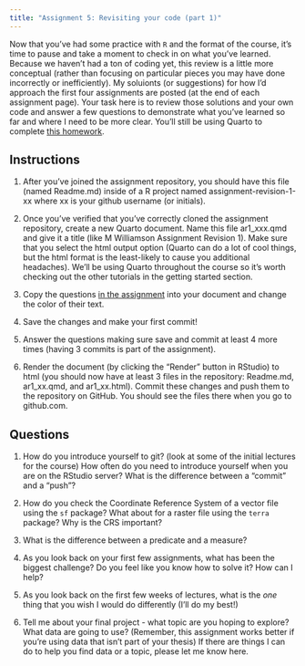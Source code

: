 ```yaml
---
title: "Assignment 5: Revisiting your code (part 1)"
---
```


Now that you've had some practice with `R` and the format of the course, it's time to pause and take a moment to check in on what you've learned. Because we haven't had a ton of coding yet, this review is a little more conceptual (rather than focusing on particular pieces you may have done incorrectly or inefficiently). My soluionts (or suggestions) for how I'd approach the first four assignments are posted (at the end of each assignment page). Your task here is to review those solutions and your own code and answer a few questions to demonstrate what you've learned so far and where I need to be more clear. You'll still be using Quarto to complete [this homework](https://classroom.github.com/a/niVSeHuF). 

## Instructions

1. After you've joined the assignment repository, you should have this file (named Readme.md) inside of a R project named assignment-revision-1-xx where xx is your github username (or initials).

2. Once you've verified that you've correctly cloned the assignment repository, create a new Quarto document. Name this file ar1_xxx.qmd and give it a title (like M Williamson Assignment Revision 1). Make sure that you select the html output option (Quarto can do a lot of cool things, but the html format is the least-likely to cause you additional headaches). We'll be using Quarto throughout the course so it's worth checking out the other tutorials in the getting started section.

3. Copy the questions [in the assignment](https://classroom.github.com/a/niVSeHuF) into your document and change the color of their text.

4. Save the changes and make your first commit!

5. Answer the questions making sure save and commit at least 4 more times (having 3 commits is part of the assignment).

6. Render the document (by clicking the "Render" button in RStudio) to html (you should now have at least 3 files in the repository: Readme.md, ar1_xx.qmd, and ar1_xx.html). Commit these changes and push them to the repository on GitHub. You should see the files there when you go to github.com.

## Questions

1. How do you introduce yourself to git? (look at some of the initial lectures for the course) How often do you need to introduce yourself when you are on the RStudio server? What is the difference between a "commit" and a "push"?

2. How do you check the Coordinate Reference System of a vector file using the `sf` package? What about for a raster file using the `terra` package? Why is the CRS important?

3.  What is the difference between a predicate and a measure?

4. As you look back on your first few assignments, what has been the biggest challenge? Do you feel like you know how to solve it? How can I help?

5. As you look back on the first few weeks of lectures, what is the _one_ thing that you wish I would do differently (I'll do my best!)

6. Tell me about your final project - what topic are you hoping to explore? What data are going to use? (Remember, this assignment works better if you're using data that isn't part of your thesis) If there are things I can do to help you find data or a topic, please let me know here.
